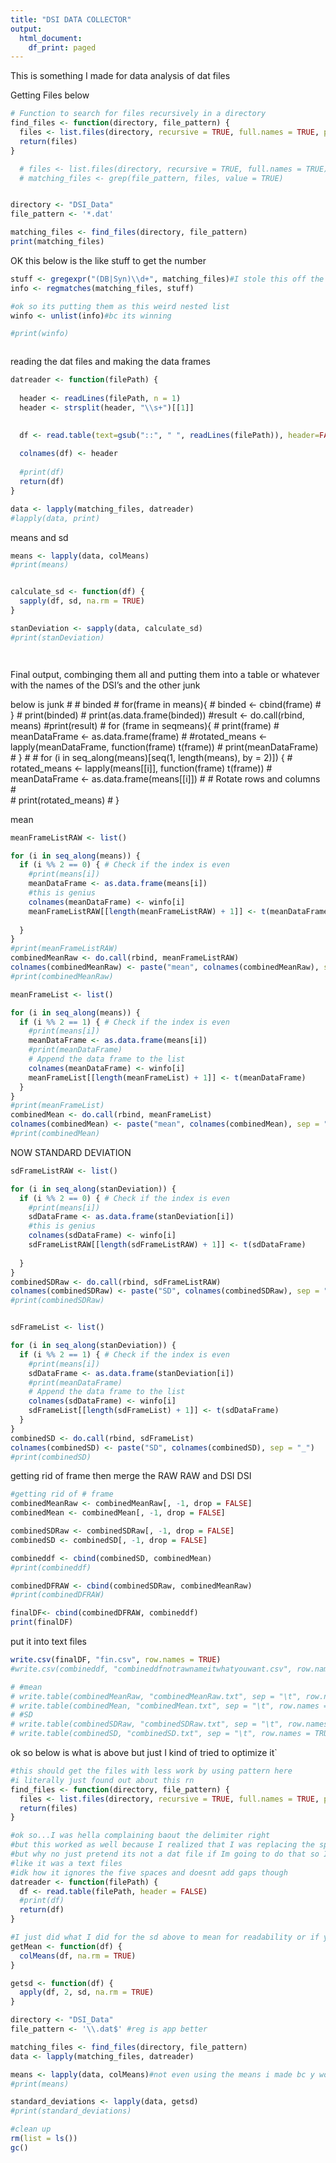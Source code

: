 ```yaml
---
title: "DSI DATA COLLECTOR"
output:
  html_document:
    df_print: paged
---
```


This is something I made for data analysis of dat files 

Getting Files below

```r
# Function to search for files recursively in a directory
find_files <- function(directory, file_pattern) {
  files <- list.files(directory, recursive = TRUE, full.names = TRUE, pattern = file_pattern)
  return(files)
}

  # files <- list.files(directory, recursive = TRUE, full.names = TRUE)
  # matching_files <- grep(file_pattern, files, value = TRUE)


directory <- "DSI_Data"
file_pattern <- '*.dat'

matching_files <- find_files(directory, file_pattern)
print(matching_files)

```

OK this below is the like stuff to get the number

```r

stuff <- gregexpr("(DB|Syn)\\d+", matching_files)#I stole this off the internet :skull:
info <- regmatches(matching_files, stuff)

#ok so its putting them as this weird nested list
winfo <- unlist(info)#bc its winning

#print(winfo)



```

reading the dat files and making the data frames

```r
datreader <- function(filePath) {
  
  header <- readLines(filePath, n = 1)
  header <- strsplit(header, "\\s+")[[1]]

  
  df <- read.table(text=gsub("::", " ", readLines(filePath)), header=FALSE)
  
  colnames(df) <- header
  
  #print(df)
  return(df)
}

data <- lapply(matching_files, datreader)
#lapply(data, print)

```

means and sd

```r
means <- lapply(data, colMeans)
#print(means)


calculate_sd <- function(df) {
  sapply(df, sd, na.rm = TRUE)
}

stanDeviation <- sapply(data, calculate_sd)
#print(stanDeviation)




```

Final output, combinging them all and putting them into a table or whatever with the names of the DSI's and the other junk

below is junk \# \# binded \# for(frame in means){ \# binded \<- cbind(frame) \# } \# print(binded) \# print(as.data.frame(binded)) #result \<- do.call(rbind, means) #print(result) \# for (frame in seqmeans){ \# print(frame) \# meanDataFrame \<- as.data.frame(frame) \# #rotated_means \<- lapply(meanDataFrame, function(frame) t(frame)) \# print(meanDataFrame) \# } \# \# for (i in seq_along(means)[seq(1, length(means), by = 2)]) { \# rotated_means \<- lapply(means[[i]], function(frame) t(frame)) \# meanDataFrame \<- as.data.frame(means[[i]]) \# \# Rotate rows and columns \#\
\# print(rotated_means) \# }

mean

```r
meanFrameListRAW <- list()

for (i in seq_along(means)) {
  if (i %% 2 == 0) { # Check if the index is even
    #print(means[i])
    meanDataFrame <- as.data.frame(means[i])
    #this is genius
    colnames(meanDataFrame) <- winfo[i]
    meanFrameListRAW[[length(meanFrameListRAW) + 1]] <- t(meanDataFrame)
    
  }
}
#print(meanFrameListRAW)
combinedMeanRaw <- do.call(rbind, meanFrameListRAW)
colnames(combinedMeanRaw) <- paste("mean", colnames(combinedMeanRaw), sep = "_")
#print(combinedMeanRaw)

meanFrameList <- list()

for (i in seq_along(means)) {
  if (i %% 2 == 1) { # Check if the index is even
    #print(means[i])
    meanDataFrame <- as.data.frame(means[i])
    #print(meanDataFrame)
    # Append the data frame to the list
    colnames(meanDataFrame) <- winfo[i]
    meanFrameList[[length(meanFrameList) + 1]] <- t(meanDataFrame)
  }
}
#print(meanFrameList)
combinedMean <- do.call(rbind, meanFrameList)
colnames(combinedMean) <- paste("mean", colnames(combinedMean), sep = "_")
#print(combinedMean)

```

NOW STANDARD DEVIATION

```r
sdFrameListRAW <- list()

for (i in seq_along(stanDeviation)) {
  if (i %% 2 == 0) { # Check if the index is even
    #print(means[i])
    sdDataFrame <- as.data.frame(stanDeviation[i])
    #this is genius
    colnames(sdDataFrame) <- winfo[i]
    sdFrameListRAW[[length(sdFrameListRAW) + 1]] <- t(sdDataFrame)
    
  }
}
combinedSDRaw <- do.call(rbind, sdFrameListRAW)
colnames(combinedSDRaw) <- paste("SD", colnames(combinedSDRaw), sep = "_")
#print(combinedSDRaw)


sdFrameList <- list()

for (i in seq_along(stanDeviation)) {
  if (i %% 2 == 1) { # Check if the index is even
    #print(means[i])
    sdDataFrame <- as.data.frame(stanDeviation[i])
    #print(meanDataFrame)
    # Append the data frame to the list
    colnames(sdDataFrame) <- winfo[i]
    sdFrameList[[length(sdFrameList) + 1]] <- t(sdDataFrame)
  }
}
combinedSD <- do.call(rbind, sdFrameList)
colnames(combinedSD) <- paste("SD", colnames(combinedSD), sep = "_")
#print(combinedSD)

```

getting rid of frame then merge the RAW RAW and DSI DSI

```r

#getting rid of # frame
combinedMeanRaw <- combinedMeanRaw[, -1, drop = FALSE]
combinedMean <- combinedMean[, -1, drop = FALSE]

combinedSDRaw <- combinedSDRaw[, -1, drop = FALSE]
combinedSD <- combinedSD[, -1, drop = FALSE]

combineddf <- cbind(combinedSD, combinedMean)
#print(combineddf)

combinedDFRAW <- cbind(combinedSDRaw, combinedMeanRaw)
#print(combinedDFRAW)

finalDF<- cbind(combinedDFRAW, combineddf)
print(finalDF)

```

put it into text files

```r

write.csv(finalDF, "fin.csv", row.names = TRUE)
#write.csv(combineddf, "combineddfnotrawnameitwhatyouwant.csv", row.names = TRUE)

# #mean
# write.table(combinedMeanRaw, "combinedMeanRaw.txt", sep = "\t", row.names = TRUE)
# write.table(combinedMean, "combinedMean.txt", sep = "\t", row.names = TRUE)
# #SD
# write.table(combinedSDRaw, "combinedSDRaw.txt", sep = "\t", row.names = TRUE)
# write.table(combinedSD, "combinedSD.txt", sep = "\t", row.names = TRUE)


```

ok so below is what is above but just I kind of tried to optimize it\`

```r
#this should get the files with less work by using pattern here
#i literally just found out about this rn
find_files <- function(directory, file_pattern) {
  files <- list.files(directory, recursive = TRUE, full.names = TRUE, pattern = file_pattern)
  return(files)
}

#ok so...I was hella complaining baout the delimiter right
#but this worked as well because I realized that I was replacing the spaces right
#but why no just pretend its not a dat file if Im going to do that so I just read it
#like it was a text files
#idk how it ignores the five spaces and doesnt add gaps though
datreader <- function(filePath) {
  df <- read.table(filePath, header = FALSE)
  #print(df)
  return(df)
}

#I just did what I did for the sd above to mean for readability or if you want to use it or whatever
getMean <- function(df) {
  colMeans(df, na.rm = TRUE)
}

getsd <- function(df) {
  apply(df, 2, sd, na.rm = TRUE)
}

directory <- "DSI_Data"
file_pattern <- '\\.dat$' #reg is app better 

matching_files <- find_files(directory, file_pattern)
data <- lapply(matching_files, datreader)

means <- lapply(data, colMeans)#not even using the means i made bc y would i
#print(means)

standard_deviations <- lapply(data, getsd)
#print(standard_deviations)

#clean up
rm(list = ls())
gc()

```
